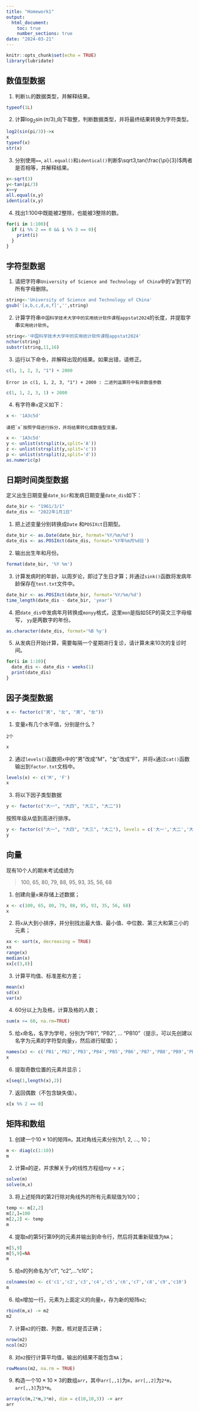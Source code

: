 ---
title: "Homework1"
output: 
  html_document: 
    toc: true
    number_sections: true
date: "2024-03-21"
---

```{r setup, include=FALSE}
knitr::opts_chunk$set(echo = TRUE)
library(lubridate)
```

## 数值型数据

1. 判断`1L`的数据类型，并解释结果。
```{r}
typeof(1L)
```
2. 计算$\log_2{\sin(\pi/3)}$,向下取整，判断数据类型，并将最终结果转换为字符类型。
```{r}
log2(sin(pi/3))->x
x
typeof(x)
str(x)
```
3. 分别使用`==`, `all.equal()`和`identical()`判断$\sqrt3,tan(\frac{\pi}{3})$两者是否相等，并解释结果。
```{r}
x<-sqrt(3)
y<-tan(pi/3)
x==y
all.equal(x,y)
identical(x,y)
```
4. 找出1:100中既能被2整除，也能被3整除的数。
```{r}
for(i in 1:100){
  if (i %% 2 == 0 && i %% 3 == 0){
    print(i)
  }
}
```


## 字符型数据

1. 请把字符串`University of Science and Technology of China`中的'a'到'f'的所有字母删除。
```{r}
string<-'University of Science and Technology of China'
gsub('[a,b,c,d,e,f]','',string)
```
2. 计算字符串`中国科学技术大学中的实用统计软件课程appstat2024`的长度，并提取字串`实用统计软件`。
```{r}
string<-'中国科学技术大学中的实用统计软件课程appstat2024'
nchar(string)
substr(string,11,16)
```
3. 运行以下命令，并解释出现的结果。如果出错，请修正。
```{r,eval=FALSE}
c(1, 1, 2, 3, "1") + 2000
```
```
Error in c(1, 1, 2, 3, "1") + 2000 : 二进列运算符中有非数值参数
```
```{r}
c(1, 1, 2, 3, 1) + 2000
```
4. 有字符串`x`定义如下：
```{r}
x <- '1A3c5d'
```
    请把`x`按照字母进行拆分，并将结果转化成数值型变量。
```{r}
x <- '1A3c5d'
y <- unlist(strsplit(x,split='A'))
z <- unlist(strsplit(y,split='c'))
p <- unlist(strsplit(z,split='d'))
as.numeric(p)
```


## 日期时间类型数据

定义出生日期变量`date_bir`和发病日期变量`date_dis`如下：

```{r}
date_bir <- "1961/3/1"
date_dis <- "2022年1月1日"
```

1. 把上述变量分别转换成`Date` 和`POSIXct`日期型。
```{r}
date_bir <- as.Date(date_bir, format='%Y/%m/%d')
date_dis <- as.POSIXct(date_dis, format='%Y年%m月%d日')
```
2. 输出出生年和月份。
```{r}
format(date_bir, '%Y %m')
```
3. 计算发病时的年龄，以周岁论，即过了生日才算；并通过`sink()`函数将发病年龄保存在`test.txt`文件中。
```{r}
date_bir <- as.POSIXct(date_bir, format='%Y/%m/%d')
time_length(date_dis - date_bir, 'year')
```
4. 把`date_dis`中发病年月转换成`monyy`格式，这里`mon`是指如SEP的英文三字母缩写， `yy`是两数字的年份。
```{r}
as.character(date_dis, format='%B %y')
```
5. 从发病日开始计算，需要每隔一个星期进行复诊，请计算未来10次的复诊时间。
```{r}
for(i in 1:10){
  date_dis <- date_dis + weeks(1)
  print(date_dis)
}
```


## 因子类型数据

```{r}
x <- factor(c("男", "女", "男", "女"))
```
1. 变量`x`有几个水平值，分别是什么？
```
2个
```
```{r}
x
```
2. 通过`levels()`函数把`x`中的“男”改成“M”，“女”改成“F”，并将`x`通过`cat()`函数输出到`factor.txt`文档中。
```{r}
levels(x) <- c('M', 'F')
x
```
3. 将以下因子类型数据
```{r}
y <- factor(c("大一", "大四", "大三", "大二"))
```
按照年级从低到高进行排序。
```{r}
y <- factor(c("大一", "大四", "大三", "大二"), levels = c('大一','大二','大三','大四'))
y
```



## 向量

现有10个人的期末考试成绩为

> 100, 65, 80, 79, 88, 95, 93, 35, 56, 68

1. 创建向量`x`来存储上述数据；
```{r}
x <- c(100, 65, 80, 79, 88, 95, 93, 35, 56, 68)
x
```
2. 将`x`从大到小排序，并分别找出最大值、最小值、中位数、第三大和第三小的元素；
```{r}
xx <- sort(x, decreasing = TRUE)
xx
range(x)
median(x)
xx[c(3,8)]
```
3. 计算平均值、标准差和方差；
```{r}
mean(x)
sd(x)
var(x)
```
4. 60分以上为及格，计算及格的人数；
```{r}
sum(x >= 60, na.rm=TRUE)
```
5. 给`x`命名，名字为学号，分别为"PB1", "PB2", ... "PB10"（提示，可以先创建以名字为元素的字符型向量`y`，然后进行赋值）；
```{r}
names(x) <- c('PB1','PB2','PB3','PB4','PB5','PB6','PB7','PB8','PB9','PB10')
x
```
6. 提取奇数位置的元素并显示；
```{r}
x[seq(1,length(x),2)]
```
7. 返回偶数（不包含缺失值）。
```{r}
x[x %% 2 == 0]
```

## 矩阵和数组

1. 创建一个$10\times 10$的矩阵`m`，其对角线元素分别为1, 2, ..., 10；
```{r}
m <- diag(c(1:10))
m
```
2. 计算`m`的逆，并求解关于$y$的线性方程组$my=x$；
```{r}
solve(m)
solve(m,x)
```
3. 将上述矩阵的第2行除对角线外的所有元素赋值为100；
```{r}
temp <- m[2,2]
m[2,]=100
m[2,2] <- temp
m
```
4. 提取`m`的第5行第9列的元素并输出到命令行，然后将其重新赋值为`NA`；
```{r}
m[5,9]
m[5,9]=NA
m
```
5. 给`m`的列命名为"c1", "c2",..."c10"；
```{r}
colnames(m) <- c('c1','c2','c3','c4','c5','c6','c7','c8','c9','c10')
m
```
6. 给`m`增加一行，元素为上面定义的向量`x`，存为新的矩阵`m2`;
```{r}
rbind(m,x) -> m2
m2
```
7. 计算`m2`的行数、列数，核对是否正确；
```{r}
nrow(m2)
ncol(m2)
```
8. 对`m2`按行计算平均值，输出的结果不能包含`NA`；
```{r}
rowMeans(m2, na.rm = TRUE)
```
9. 构造一个$10\times 10 \times 3$的数组`arr`，其中`arr[,,1]`为`m`，`arr[,,2]`为`2*m`，`arr[,,3]`为`3*m`。
```{r}
array(c(m,2*m,3*m), dim = c(10,10,3)) -> arr
arr
```
